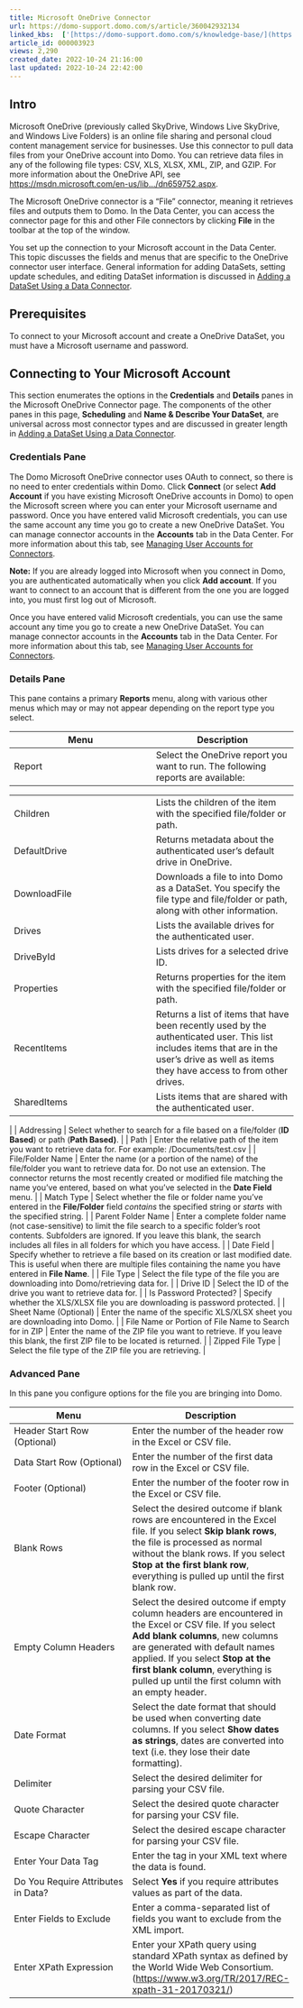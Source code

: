 ```yaml
---
title: Microsoft OneDrive Connector
url: https://domo-support.domo.com/s/article/360042932134
linked_kbs:  ['[https://domo-support.domo.com/s/knowledge-base/](https://domo-support.domo.com/s/knowledge-base/)', '[https://domo-support.domo.com/s/](https://domo-support.domo.com/s/)', '[https://domo-support.domo.com/s/topic/0TO5w000000ZammGAC](https://domo-support.domo.com/s/topic/0TO5w000000ZammGAC)', '[https://domo-support.domo.com/s/topic/0TO5w000000ZanLGAS](https://domo-support.domo.com/s/topic/0TO5w000000ZanLGAS)', '[https://domo-support.domo.com/s/topic/0TO5w000000ZaowGAC](https://domo-support.domo.com/s/topic/0TO5w000000ZaowGAC)', '[https://domo-support.domo.com/s/article/360042926274](https://domo-support.domo.com/s/article/360042926274)', '[https://domo-support.domo.com/s/article/360042926054](https://domo-support.domo.com/s/article/360042926054)', '[https://domo-support.domo.com/s/article/360042932134](https://domo-support.domo.com/s/article/360042932134)', '[https://domo-support.domo.com/s/topic/0TO5w000000ZaowGAC/file-connectors](https://domo-support.domo.com/s/topic/0TO5w000000ZaowGAC/file-connectors)', '[https://domo-support.domo.com/s/article/360043429933](https://domo-support.domo.com/s/article/360043429933)', '[https://domo-support.domo.com/s/article/360043429953](https://domo-support.domo.com/s/article/360043429953)', '[https://domo-support.domo.com/s/article/360042925494](https://domo-support.domo.com/s/article/360042925494)', '[https://domo-support.domo.com/s/article/4408174643607](https://domo-support.domo.com/s/article/4408174643607)', '[https://domo-support.domo.com/s/article/360043429913](https://domo-support.domo.com/s/article/360043429913)', '[https://domo-support.domo.com/s/login/](https://domo-support.domo.com/s/login/)']
article_id: 000003923
views: 2,290
created_date: 2022-10-24 21:16:00
last updated: 2022-10-24 22:42:00
---
```




Intro
-----


Microsoft OneDrive (previously called SkyDrive, Windows Live SkyDrive, and Windows Live Folders) is an online file sharing and personal cloud content management service for businesses. Use this connector to pull data files from your OneDrive account into Domo. You can retrieve data files in any of the following file types: CSV, XLS, XLSX, XML, ZIP, and GZIP. For more information about the OneDrive API, see [https://msdn.microsoft.com/en-us/lib.../dn659752.aspx](https://msdn.microsoft.com/en-us/library/office/dn659752.aspx "https://msdn.microsoft.com/en-us/library/office/dn659752.aspx").


The Microsoft OneDrive connector is a "File" connector, meaning it retrieves files and outputs them to Domo. In the Data Center, you can access the connector page for this and other File connectors by clicking **File** in the toolbar at the top of the window.


You set up the connection to your Microsoft account in the Data Center. This topic discusses the fields and menus that are specific to the OneDrive connector user interface. General information for adding DataSets, setting update schedules, and editing DataSet information is discussed in [Adding a DataSet Using a Data Connector](/s/article/360042926274).


Prerequisites
-------------


To connect to your Microsoft account and create a OneDrive DataSet, you must have a Microsoft username and password.


Connecting to Your Microsoft Account
------------------------------------


This section enumerates the options in the **Credentials** and **Details** panes in the Microsoft OneDrive Connector page. The components of the other panes in this page, **Scheduling** and **Name & Describe Your DataSet**, are universal across most connector types and are discussed in greater length in [Adding a DataSet Using a Data Connector](/s/article/360042926274 "Adding a DataSet Using a Data Connector").


### Credentials Pane


The Domo Microsoft OneDrive connector uses OAuth to connect, so there is no need to enter credentials within Domo. Click **Connect** (or select **Add Account** if you have existing Microsoft OneDrive accounts in Domo) to open the Microsoft screen where you can enter your Microsoft username and password. Once you have entered valid Microsoft credentials, you can use the same account any time you go to create a new OneDrive DataSet. You can manage connector accounts in the **Accounts** tab in the Data Center. For more information about this tab, see [Managing User Accounts for Connectors](/s/article/360042926054 "Managing User Accounts for Connectors").




 


**Note:** If you are already logged into Microsoft when you connect in Domo, you are authenticated automatically when you click **Add account**. If you want to connect to an account that is different from the one you are logged into, you must first log out of Microsoft.



Once you have entered valid Microsoft credentials, you can use the same account any time you go to create a new OneDrive DataSet. You can manage connector accounts in the **Accounts** tab in the Data Center. For more information about this tab, see [Managing User Accounts for Connectors](/s/article/360042926054 "Managing User Accounts for Connectors").


### Details Pane


This pane contains a primary **Reports** menu, along with various other menus which may or may not appear depending on the report type you select.




| Menu | Description |
| --- | --- |
| Report | Select the OneDrive report you want to run. The following reports are available:

|  |  |
| --- | --- |
| Children | Lists the children of the item with the specified file/folder or path. |
| DefaultDrive | Returns metadata about the authenticated user's default drive in OneDrive. |
| DownloadFile | Downloads a file to into Domo as a DataSet. You specify the file type and file/folder or path, along with other information. |
| Drives | Lists the available drives for the authenticated user. |
| DriveById | Lists drives for a selected drive ID. |
| Properties | Returns properties for the item with the specified file/folder or path. |
| RecentItems | Returns a list of items that have been recently used by the authenticated user. This list includes items that are in the user's drive as well as items they have access to from other drives. |
| SharedItems | Lists items that are shared with the authenticated user. |

 |
| Addressing | Select whether to search for a file based on a file/folder (**ID Based**) or path (**Path Based)**. |
| Path | Enter the relative path of the item you want to retrieve data for.
For example: /Documents/test.csv |
| File/Folder Name | Enter the name (or a portion of the name) of the file/folder you want to retrieve data for. Do not use an extension. The connector returns the most recently created or modified file matching the name you've entered, based on what you've selected in the **Date Field** menu. |
| Match Type | Select whether the file or folder name you've entered in the **File/Folder** field *contains* the specified string or *starts* with the specified string. |
| Parent Folder Name | Enter a complete folder name (not case-sensitive) to limit the file search to a specific folder's root contents. Subfolders are ignored. If you leave this blank, the search includes all files in all folders for which you have access. |
| Date Field | Specify whether to retrieve a file based on its creation or last modified date. This is useful when there are multiple files containing the name you have entered in **File Name**. |
| File Type | Select the file type of the file you are downloading into Domo/retrieving data for. |
| Drive ID | Select the ID of the drive you want to retrieve data for. |
| Is Password Protected? | Specify whether the XLS/XLSX file you are downloading is password protected. |
| Sheet Name (Optional) | Enter the name of the specific XLS/XLSX sheet you are downloading into Domo. |
| File Name or Portion of File Name to Search for in ZIP | Enter the name of the ZIP file you want to retrieve. If you leave this blank, the first ZIP file to be located is returned. |
| Zipped File Type | Select the file type of the ZIP file you are retrieving. |


### Advanced Pane


In this pane you configure options for the file you are bringing into Domo.




| Menu | Description |
| --- | --- |
| Header Start Row (Optional) | Enter the number of the header row in the Excel or CSV file. |
| Data Start Row (Optional) | Enter the number of the first data row in the Excel or CSV file. |
| Footer (Optional) | Enter the number of the footer row in the Excel or CSV file. |
| Blank Rows | Select the desired outcome if blank rows are encountered in the Excel file. If you select **Skip blank rows**, the file is processed as normal without the blank rows. If you select **Stop at the first blank row**, everything is pulled up until the first blank row. |
| Empty Column Headers | Select the desired outcome if empty column headers are encountered in the Excel or CSV file. If you select **Add** **blank columns**, new columns are generated with default names applied. If you select **Stop at the first blank column**, everything is pulled up until the first column with an empty header. |
| Date Format | Select the date format that should be used when converting date columns. If you select **Show dates as strings**, dates are converted into text (i.e. they lose their date formatting). |
| Delimiter | Select the desired delimiter for parsing your CSV file. |
| Quote Character | Select the desired quote character for parsing your CSV file. |
| Escape Character | Select the desired escape character for parsing your CSV file. |
| Enter Your Data Tag | Enter the tag in your XML text where the data is found. |
| Do You Require Attributes in Data? | Select **Yes** if you require attributes values as part of the data. |
| Enter Fields to Exclude | Enter a comma-separated list of fields you want to exclude from the XML import. |
| Enter XPath Expression | Enter your XPath query using standard XPath syntax as defined by the World Wide Web Consortium. (<https://www.w3.org/TR/2017/REC-xpath-31-20170321/>) |

